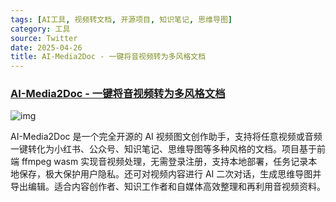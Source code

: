 ```yaml
---
tags: [AI工具, 视频转文档, 开源项目, 知识笔记, 思维导图]
category: 工具
source: Twitter
date: 2025-04-26
title: AI-Media2Doc - 一键将音视频转为多风格文档
---
```


### [AI-Media2Doc - 一键将音视频转为多风格文档](https://github.com/hanshuaikang/AI-Media2Doc)

![img](https://img.mengpeng.tech/i/2025/05/04/6816bdb4d81dc.webp)

AI-Media2Doc 是一个完全开源的 AI 视频图文创作助手，支持将任意视频或音频一键转化为小红书、公众号、知识笔记、思维导图等多种风格的文档。项目基于前端 ffmpeg wasm 实现音视频处理，无需登录注册，支持本地部署，任务记录本地保存，极大保护用户隐私。还可对视频内容进行 AI 二次对话，生成思维导图并导出编辑。适合内容创作者、知识工作者和自媒体高效整理和再利用音视频资料。 